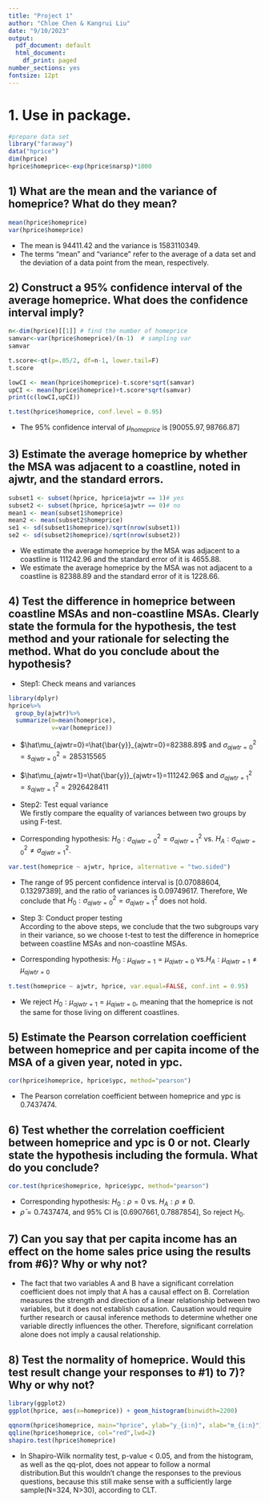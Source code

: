 ```yaml
---
title: "Project 1"
author: "Chloe Chen & Kangrui Liu"
date: "9/10/2023"
output:
  pdf_document: default
  html_document:
    df_print: paged
number_sections: yes
fontsize: 12pt
---
```

# 1. Use \texttt{hprice} in \texttt{faraway} package.
```r
#prepare data set
library("faraway")
data("hprice")
dim(hprice)
hprice$homeprice<-exp(hprice$narsp)*1000
```

## 1) What are the mean and the variance of homeprice? What do they mean?
```r
mean(hprice$homeprice)
var(hprice$homeprice)
```
* The mean is $94411.42$ and the variance is $1583110349$.\
* The terms "mean" and "variance" refer to the average of a data set and the deviation of a data point from the mean, respectively.\


## 2) Construct a 95% confidence interval of the average homeprice. What does the confidence interval imply?
```r
n<-dim(hprice)[[1]] # find the number of homeprice
samvar<-var(hprice$homeprice)/(n-1)  # sampling var 
samvar

t.score<-qt(p=.05/2, df=n-1, lower.tail=F)
t.score

lowCI <- mean(hprice$homeprice)-t.score*sqrt(samvar)
upCI <- mean(hprice$homeprice)+t.score*sqrt(samvar)
print(c(lowCI,upCI))

t.test(hprice$homeprice, conf.level = 0.95)
```
* The 95% confidence interval of $\mu_{homeprice}$ is $[90055.97, 98766.87]$\

## 3) Estimate the average homeprice by whether the MSA was adjacent to a coastline, noted in ajwtr, and the standard errors.

```r
subset1 <- subset(hprice, hprice$ajwtr == 1)# yes
subset2 <- subset(hprice, hprice$ajwtr == 0)# no
mean1 <- mean(subset1$homeprice)
mean2 <- mean(subset2$homeprice)
se1 <- sd(subset1$homeprice)/sqrt(nrow(subset1))
se2 <- sd(subset2$homeprice)/sqrt(nrow(subset2))
```
* We estimate the average homeprice by the MSA was adjacent to a coastline is $111242.96$ and the standard error of it is $4655.88$.
* We estimate the average homeprice by the MSA was not adjacent to a coastline is $82388.89$ and the standard error of it is $1228.66$.

## 4) Test the difference in homeprice between coastline MSAs and non-coastline MSAs. Clearly state the formula for the hypothesis, the test method and your rationale for selecting the method. What do you conclude about the hypothesis?
* Step1: Check means and variances
```r
library(dplyr)
hprice%>%
  group_by(ajwtr)%>%
  summarize(m=mean(homeprice),
            v=var(homeprice))
```
* $\hat\mu_{ajwtr=0}=\hat{\bar{y}}_{ajwtr=0}=82388.89$ and $\sigma^2_{ajwtr=0}=s^2_{ajwtr=0}=285315565$
* $\hat\mu_{ajwtr=1}=\hat{\bar{y}}_{ajwtr=1}=111242.96$ and $\sigma^2_{ajwtr=1}=s^2_{ajwtr=1}=2926428411$

* Step2: Test equal variance \
We firstly compare the equality of variances between two groups by using F-test.
* Corresponding hypothesis: $H_0:\sigma^2_{ajwtr=0}=\sigma^2_{ajwtr=1}$ vs. $H_A:\sigma^2_{ajwtr=0}\neq\sigma^2_{ajwtr=1}.$ 
```r
var.test(homeprice ~ ajwtr, hprice, alternative = "two.sided")
```

* The range of 95 percent confidence interval is $[0.07088604,0.13297389]$, and the ratio of variances is $0.09749617$. Therefore, We conclude that $H_0:\sigma^2_{ajwtr=0}=\sigma^2_{ajwtr=1}$ does not hold.

* Step 3: Conduct proper testing \
According to the above steps, we conclude that the two subgroups vary in their variance, so we choose t-test to test the difference in homeprice between coastline MSAs and non-coastline MSAs.\
* Corresponding hypothesis: $H_0: \mu_{ajwtr=1}=\mu_{ajwtr=0}$ vs.$H_A:\mu_{ajwtr=1}\neq\mu_{ajwtr=0}$ \
```r
t.test(homeprice ~ ajwtr, hprice, var.equal=FALSE, conf.int = 0.95)
```
* We reject $H_0: \mu_{ajwtr=1}=\mu_{ajwtr=0}$, meaning that the homeprice is not the same for those living on different coastlines.\


## 5) Estimate the Pearson correlation coefficient between homeprice and per capita income of the MSA of a given year, noted in ypc.
```r
cor(hprice$homeprice, hprice$ypc, method="pearson")
```
* The Pearson correlation coefficient between homeprice and ypc is $0.7437474$.

## 6) Test whether the correlation coefficient between homeprice and ypc is 0 or not. Clearly state the hypothesis including the formula. What do you conclude?
```r
cor.test(hprice$homeprice, hprice$ypc, method="pearson")
```
* Corresponding hypothesis: $H_0:\rho=0$ vs. $H_A:\rho\neq0$.
* $\bar\rho=0.7437474$, and 95% CI is $[0.6907661,0.7887854]$, So reject $H_0$.


## 7) Can you say that per capita income has an effect on the home sales price using the results from #6)? Why or why not?

* The fact that two variables A and B have a significant correlation coefficient does not imply that A has a causal effect on B. Correlation measures the strength and direction of a linear relationship between two variables, but it does not establish causation. Causation would require further research or causal inference methods to determine whether one variable directly influences the other. Therefore, significant correlation alone does not imply a causal relationship.


## 8) Test the normality of homeprice. Would this test result change your responses to #1) to 7)? Why or why not?
```r
library(ggplot2)
ggplot(hprice, aes(x=homeprice)) + geom_histogram(binwidth=2200)

qqnorm(hprice$homeprice, main="hprice", ylab="y_{i:n}", xlab="m_{i:n}") 
qqline(hprice$homeprice, col="red",lwd=2)
shapiro.test(hprice$homeprice)
```
* In Shapiro-Wilk normality test, p-value < 0.05, and from the histogram, as well as the qq-plot, \texttt{homeprice} does not appear to follow a normal distribution.But this wouldn't change the responses to the previous questions, because this still make sense with a sufficiently large sample(N=324, N>30), according to CLT.
